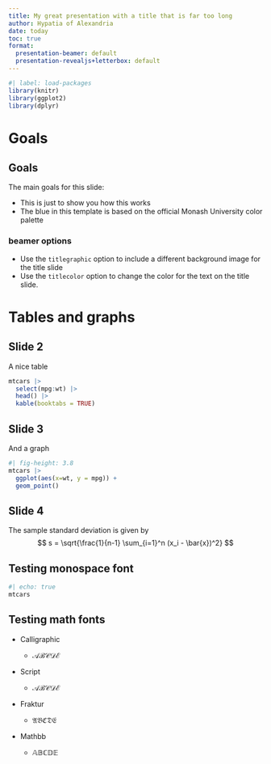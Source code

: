 ```yaml
---
title: My great presentation with a title that is far too long
author: Hypatia of Alexandria
date: today
toc: true
format:
  presentation-beamer: default
  presentation-revealjs+letterbox: default
---
```


```r
#| label: load-packages
library(knitr)
library(ggplot2)
library(dplyr)
```

# Goals

## Goals

The main goals for this slide:

- This is just to show you how this \emph{template} works
- The blue in this template is based on the official Monash University color palette

### beamer options

- Use the `titlegraphic` option to include a different background image for the title slide
- Use the `titlecolor` option to change the color for the text on the title slide.

# Tables and graphs

## Slide 2

A nice table

```r
mtcars |>
  select(mpg:wt) |>
  head() |>
  kable(booktabs = TRUE)
```

## Slide 3

And a graph

```r
#| fig-height: 3.8
mtcars |>
  ggplot(aes(x=wt, y = mpg)) +
  geom_point()
```

## Slide 4

The sample standard deviation is given by
$$
  s = \sqrt{\frac{1}{n-1} \sum_{i=1}^n (x_i - \bar{x})^2}
$$

## Testing monospace font

```r
#| echo: true
mtcars
```


## Testing math fonts

* Calligraphic

  * $\mathcal{ABCDE}$

* Script

  * $\mathscr{ABCDE}$

* Fraktur

  * $\mathfrak{ABCDE}$

* Mathbb

  * $\mathbb{ABCDE}$
